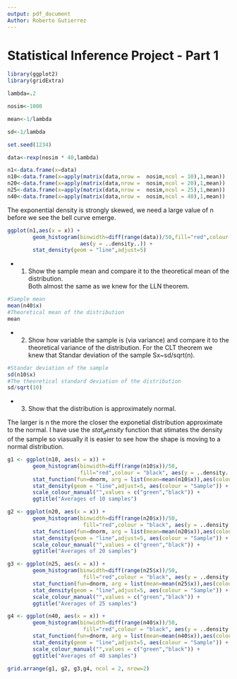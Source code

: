 ```yaml
---
output: pdf_document
Author: Roberto Gutierrez
---
```

Statistical Inference Project - Part 1  
========================================  


```r
library(ggplot2)
library(gridExtra)

```

```r
lambda=.2

nosim<-1000

mean<-1/lambda

sd<-1/lambda

set.seed(1234)

data<-rexp(nosim * 40,lambda)

n1<-data.frame(x=data)
n10<-data.frame(x=apply(matrix(data,nrow =  nosim,ncol = 10),1,mean))
n20<-data.frame(x=apply(matrix(data,nrow =  nosim,ncol = 20),1,mean))
n25<-data.frame(x=apply(matrix(data,nrow =  nosim,ncol = 25),1,mean))
n40<-data.frame(x=apply(matrix(data,nrow =  nosim,ncol = 40),1,mean))
```


The exponential density is strongly skewed, we need a large value of n before we see the bell curve emerge.

```r
ggplot(n1,aes(x = x)) +
        geom_histogram(binwidth=diff(range(data))/50,fill="red",colour = "black", 
                       aes(y = ..density..)) +
        stat_density(geom = "line",adjust=5)
```


* 1. Show the sample mean and compare it to the theoretical mean of the distribution.  
Both almost the same as we knew for the LLN theorem.

```r
#Sample mean
mean(n40$x)
#Theoretical mean of the distribution
mean
```


* 2. Show how variable the sample is (via variance) and compare it to the theoretical variance of the distribution.
For the CLT theorem we knew that Standar deviation of the sample Sx~sd/sqrt(n).

```r
#Standar deviation of the sample
sd(n10$x)
#The theoretical standard deviation of the distribution
sd/sqrt(10)
```


\newpage

* 3. Show that the distribution is approximately normal.  

The larger is n the more the closer the exponetial distribution approximate to the normal.
I have use the $stat_density$ function that stimates the density of the sample so viasually it is easier to see how the shape
is moving to a normal distribution.

```r
g1 <- ggplot(n10, aes(x = x)) + 
        geom_histogram(binwidth=diff(range(n10$x))/50,
                       fill="red",colour = "black", aes(y = ..density..)) +
        stat_function(fun=dnorm, arg = list(mean=mean(n10$x)),aes(colour = "Normal")) +
        stat_density(geom = "line",adjust=5, aes(colour = "Sample")) +
        scale_colour_manual("",values = c("green","black")) +
        ggtitle("Averages of 10 samples")

g2 <- ggplot(n20, aes(x = x)) + 
        geom_histogram(binwidth=diff(range(n20$x))/50,
                        fill="red",colour = "black", aes(y = ..density..)) +
        stat_function(fun=dnorm, arg = list(mean=mean(n20$x)),aes(colour = "Normal")) +
        stat_density(geom = "line",adjust=5, aes(colour = "Sample")) +
        scale_colour_manual("",values = c("green","black")) +
        ggtitle("Averages of 20 samples")

g3 <- ggplot(n25, aes(x = x)) + 
        geom_histogram(binwidth=diff(range(n25$x))/50,
                        fill="red",colour = "black", aes(y = ..density..)) +
        stat_function(fun=dnorm, arg = list(mean=mean(n25$x)),aes(colour = "Normal")) +
        stat_density(geom = "line",adjust=5, aes(colour = "Sample")) +
        scale_colour_manual("",values = c("green","black")) +
        ggtitle("Averages of 25 samples")

g4 <- ggplot(n40, aes(x = x)) +
        geom_histogram(binwidth=diff(range(n40$x))/50,
                        fill="red",colour = "black", aes(y = ..density..)) +
        stat_function(fun=dnorm, arg = list(mean=mean(n40$x)),aes(colour = "Normal")) +
        stat_density(geom = "line",adjust=5, aes(colour = "Sample")) +
        scale_colour_manual("",values = c("green","black")) +
        ggtitle("Averages of 40 samples")

grid.arrange(g1, g2, g3,g4, ncol = 2, nrow=2)

```







